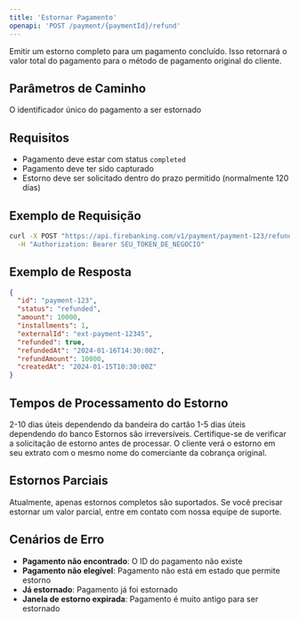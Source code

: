 ```yaml
---
title: 'Estornar Pagamento'
openapi: 'POST /payment/{paymentId}/refund'
---
```


Emitir um estorno completo para um pagamento concluído. Isso retornará o valor total do pagamento para o método de pagamento original do cliente.

## Parâmetros de Caminho

<ParamField path="paymentId" type="string" required>
  O identificador único do pagamento a ser estornado
</ParamField>

## Requisitos

- Pagamento deve estar com status `completed`
- Pagamento deve ter sido capturado
- Estorno deve ser solicitado dentro do prazo permitido (normalmente 120 dias)

## Exemplo de Requisição

```bash cURL
curl -X POST "https://api.firebanking.com/v1/payment/payment-123/refund" \
  -H "Authorization: Bearer SEU_TOKEN_DE_NEGOCIO"
```

## Exemplo de Resposta

```json Resposta
{
  "id": "payment-123",
  "status": "refunded",
  "amount": 10000,
  "installments": 1,
  "externalId": "ext-payment-12345",
  "refunded": true,
  "refundedAt": "2024-01-16T14:30:00Z",
  "refundAmount": 10000,
  "createdAt": "2024-01-15T10:30:00Z"
}
```

## Tempos de Processamento do Estorno

<CardGroup cols={2}>
  <Card title="Cartões de Crédito" icon="credit-card">
    2-10 dias úteis dependendo da bandeira do cartão
  </Card>
  <Card title="Cartões de Débito" icon="credit-card">
    1-5 dias úteis dependendo do banco
  </Card>
</CardGroup>

<Warning>
  Estornos são irreversíveis. Certifique-se de verificar a solicitação de estorno antes de processar.
</Warning>

<Info>
  O cliente verá o estorno em seu extrato com o mesmo nome do comerciante da cobrança original.
</Info>

## Estornos Parciais

Atualmente, apenas estornos completos são suportados. Se você precisar estornar um valor parcial, entre em contato com nossa equipe de suporte.

## Cenários de Erro

- **Pagamento não encontrado**: O ID do pagamento não existe
- **Pagamento não elegível**: Pagamento não está em estado que permite estorno
- **Já estornado**: Pagamento já foi estornado
- **Janela de estorno expirada**: Pagamento é muito antigo para ser estornado